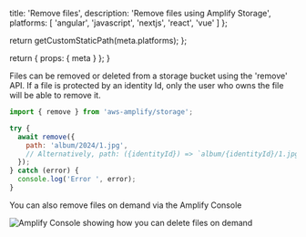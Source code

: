 
  title: 'Remove files',
  description: 'Remove files using Amplify Storage',
  platforms: [
    'angular',
    'javascript',
    'nextjs',
    'react',
    'vue'
  ]
};

  return getCustomStaticPath(meta.platforms);
};

  return {
    props: {
      meta
    }
  };
}

<BlockSwitcher>
<Block name="API Usage">
Files can be removed or deleted from a storage bucket using the 'remove' API. If a file is protected by an identity Id, only the user who owns the file will be able to remove it.

```javascript
import { remove } from 'aws-amplify/storage';

try {
  await remove({ 
    path: 'album/2024/1.jpg',
    // Alternatively, path: ({identityId}) => `album/{identityId}/1.jpg`
  });
} catch (error) {
  console.log('Error ', error);
}
```
</Block>
<Block name="Amplify Console">
You can also remove files on demand via the Amplify Console

![Amplify Console showing how you can delete files on demand](/images/gen2/storage/delete.png)
</Block>
</BlockSwitcher>
